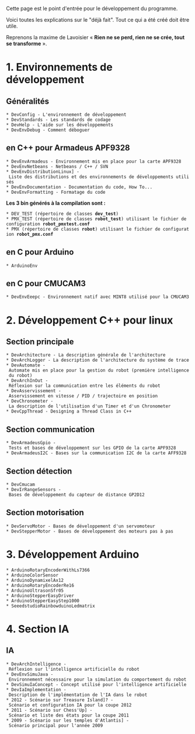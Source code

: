 Cette page est le point d'entrée pour le développement du programme.

Voici toutes les explications sur le "déjà fait". Tout ce qui a été créé doit être utile.

Reprenons la maxime de Lavoisier « '''Rien ne se perd, rien ne se crée, tout se transforme''' ».

= 1. Environnements de développement =
== Généralités ==
 * DevConfig - L'environnement de développement
 * DevStandards - Les standards de codage
 * DevHelp - L'aide sur les développements
 * DevEnvDebug - Comment déboguer

== en C++ pour Armadeus APF9328 ==
 * DevEnvArmadeus - Environnement mis en place pour la carte APF9328
 * DevEnvNetbeans - Netbeans / C++ / SVN
 * DevEnvDistributionLinux] - Liste des distributions et des environnements de développements utilisés 
 * DevEnvDocumentation - Documentation du code, How To...
 * DevEnvFormatting - Formatage du code

'''Les 3 bin générés à la compilation sont :'''
 * DEV_TEST (répertoire de classes '''dev_test''')  
 * PMX_TEST (répertoire de classes '''robot_test''') utilisant le fichier de configuration '''robot_pmxtest.conf'''
 * PMX (répertoire de classes '''robot''') utilisant le fichier de configuration '''robot_pmx.conf'''

== en C pour Arduino ==
 * ArduinoEnv

== en C pour CMUCAM3 ==
 * DevEnvEeepc - Environnement natif avec MINT8 utilisé pour la CMUCAM3


= 2. Développement C++ pour linux =
== Section principale ==
 * DevArchitecture - La description générale de l'architecture
 * DevArchLogger - La description de l'architecture du système de trace
 * DevAutomate - Automate mis en place pour la gestion du robot (première intelligence du robot)
 * DevArchInOut - Réflexion sur la communication entre les éléments du robot
 * DevAsservissement - Asservissement en vitesse / PID / trajectoire en position
 * DevChronometer - La description de l'utilisation d'un Timer et d'un Chronometer
 * DevCppThread - Designing a Thread Class in C++

== Section communication == 
 * DevArmadeusGpio - Tests et bases de développement sur les GPIO de la carte APF9328
 * DevArmadeusI2C - Bases sur la communication I2C de la carte AFF9328

== Section détection == 
 * DevCmucam
 * DevIrRangeSensors - Bases de développement du capteur de distance GP2D12

== Section motorisation == 
 * DevServoMotor - Bases de développement d'un servomoteur
 * DevStepperMotor - Bases de développement des moteurs pas à pas

= 3. Développement Arduino =
 * ArduinoRotaryEncoderWithLs7366
 * ArduinoColorSensor
 * ArduinoDynamixelAx12
 * ArduinoRotaryEncoderRe16
 * ArduinoUltrasonSfr05
 * ArduinoStepperEasyDriver
 * ArduinoStepperEasyStep1000
 * SeeedstudioRainbowduinoLedmatrix

= 4. Section IA =
== IA ==
 * DevArchIntelligence - Réflexion sur l'intelligence artificielle du robot
 * DevEnvSimuJava - Environnement nécessaire pour la simulation du comportement du robot
 * DevSimuIaConcept - Concept utilisé pour l'intelligence artificielle
 * DevIaImplementation - Description de l'implémentation de l'IA dans le robot
 * 2012 - Scénario sur Treasure Island]? - Scénario et configuration IA pour la coupe 2012
 * 2011 - Scénario sur Chess'Up] - Scénario et liste des états pour la coupe 2011
 * 2009 - Scénario sur les temples d'Atlantis] - Scénario principal pour l'année 2009 